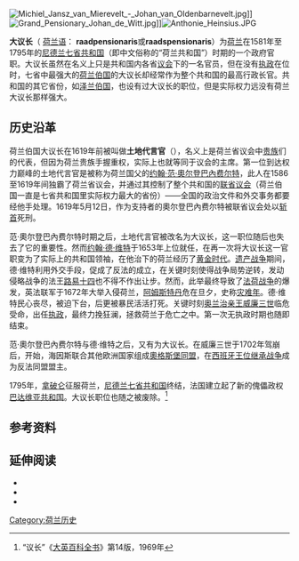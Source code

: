 [[File:Michiel_Jansz_van_Mierevelt_-_Johan_van_Oldenbarnevelt.jpg|thumb]]]][[Image:Grand_Pensionary_Johan_de_Witt.jpg|thumb]]]][[File:Anthonie_Heinsius.JPG|thumb]]

'''大议长'''（ [[荷兰语|荷兰语]]： '''raadpensionaris'''或'''raadspensionaris'''）为[[荷兰|荷兰]]在1581年至1795年的[[荷蘭共和國|尼德兰七省共和国]]（即中文俗称的“荷兰共和国”）时期的一个政府官职。大议长虽然在名义上只是共和国内各省[[议会|议会]]下的一名官员，但在没有[[荷兰省督|执政]]在位时，七省中最强大的[[荷兰伯国|荷兰伯国]]的大议长却经常作为整个共和国的最高行政长官。共和国的其它省份，如[[泽兰伯国|泽兰伯国]]，也设有过大议长的职位，但是实际权力远没有荷兰大议长那样强大。

==历史沿革==
荷兰伯国大议长在1619年前被叫做'''土地代言官'''（{{lang-nl|landsadvocaat}}），名义上是荷兰省议会中[[贵族|贵族]]们的代表，但因为荷兰贵族手握重权，实际上也就等同于议会的主席。第一位到达权力巅峰的土地代言官是被称为荷兰国父的[[约翰·范·奧尔登巴內费尔特|约翰·范·奧尔登巴內费尔特]]，此人在1586至1619年间独霸了荷兰省议会，并通过其控制了整个共和国的[[联省议会|联省议会]]（荷兰伯国一直是七省共和国里实际权力最大的省份）——全国的政治文件和外交事务都要经他手处理。1619年5月12日，作为{{link-en|抗辩派|Remonstrants}}支持者的奧尔登巴內费尔特被联省议会处以[[斩首|斩首]]死刑。

范·奧尔登巴內费尔特时期之后，土地代言官被改名为大议长，这一职位随后也失去了它的重要性。然而[[约翰·德·维特|约翰·德·维特]]于1653年上位就任，在{{link-en|第一次无执政时期|First Stadtholderless Period}}再一次将大议长这一官职变为了实际上的共和国领袖，在他治下的荷兰经历了[[荷兰黄金时代|黄金时代]]。[[遗产战争|遗产战争]]期间，德·维特利用外交手段，促成了反法{{link-en|1668年三国同盟|Triple Alliance(1668)}}的成立，在关键时刻使得战争局势逆转，发动侵略战争的法王[[路易十四|路易十四]]也不得不作出让步。然而，此举最终导致了[[法荷战争|法荷战争]]的爆发，英法联军于1672年大举入侵荷兰，[[阿姆斯特丹|阿姆斯特丹]]危在旦夕，史称[[灾难年|灾难年]]。德·维特民心丧尽，被迫下台，后更被暴民活活打死。关键时刻[[威廉三世_(奥兰治)|奥兰治亲王威廉三世]]临危受命，出任[[荷兰省督|执政]]，最终力挽狂澜，拯救荷兰于危亡之中。第一次无执政时期也随即结束。

范·奧尔登巴內费尔特与德·维特之后，又有{{link-en|安东尼·海因斯|Anthonie Heinsius}}为大议长。在威廉三世于1702年驾崩后，{{link-en|第二次无执政时期|Second Stadtholderless Period}}开始，海因斯联合其他欧洲国家组成[[奧格斯堡同盟|奧格斯堡同盟]]，在[[西班牙王位继承战争|西班牙王位继承战争]]成为反法同盟盟主。

1795年，[[拿破仑|拿破仑]]征服荷兰，[[荷蘭共和國|尼德兰七省共和国]]终结，法国建立起了新的傀儡政权[[巴達維亞共和國|巴达维亚共和国]]。大议长职位也随之被废除。<ref>“议长”《[[大英百科全书|大英百科全书]]》第14版，1969年</ref>

==参考资料==
{{reflist}}

==延伸阅读==
* {{cite book|last = Brouwer|first = M.|date = 2008|title = Governance and Innovation|location = New York|publisher = Routledge|isbn = 9780415437059|ref = harv}}
* {{cite book|last = Rowen|first = H. H.|authorlink = Herbert H. Rowen|date = 2002|title = Johan de Witt|publisher = Cambridge University Press|isbn = 9780521527088|ref = harv}}
* {{cite book|last = Van Bockel|first = J.|date = 2009|title = Gevormde kaders|lang = nl|location = Delft|publisher = Eburon|isbn = 9789059723504|ref = harv}}

[[Category:荷兰历史|Category:荷兰历史]]